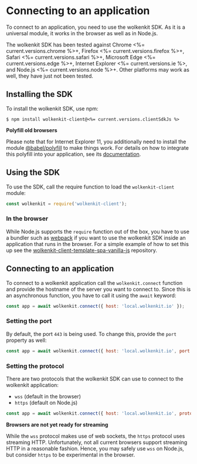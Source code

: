 
# Connecting to an application

To connect to an application, you need to use the wolkenkit SDK. As it is a universal module, it works in the browser as well as in Node.js.

The wolkenkit SDK has been tested against Chrome <%= current.versions.chrome %>+, Firefox <%= current.versions.firefox %>+, Safari <%= current.versions.safari %>+, Microsoft Edge <%= current.versions.edge %>+, Internet Explorer <%= current.versions.ie %>, and Node.js <%= current.versions.node %>+. Other platforms may work as well, they have just not been tested.

## Installing the SDK

To install the wolkenkit SDK, use npm:

```shell
$ npm install wolkenkit-client@<%= current.versions.clientSdkJs %>
```

<Hint type='warning'>

  **Polyfill old browsers**

  Please note that for Internet Explorer 11, you additionally need to install the module [@babel/polyfill](https://babeljs.io/docs/en/babel-polyfill) to make things work. For details on how to integrate this polyfill into your application, see its [documentation](https://babeljs.io/docs/en/babel-polyfill#usage-in-node-browserify-webpack).

</Hint>

## Using the SDK

To use the SDK, call the require function to load the `wolkenkit-client` module:

```javascript
const wolkenkit = require('wolkenkit-client');
```

### In the browser

While Node.js supports the `require` function out of the box, you have to use a bundler such as [webpack](https://webpack.js.org/) if you want to use the wolkenkit SDK inside an application that runs in the browser. For a simple example of how to set this up see the [wolkenkit-client-template-spa-vanilla-js](https://github.com/thenativeweb/wolkenkit-client-template-spa-vanilla-js) repository.

## Connecting to an application

To connect to a wolkenkit application call the `wolkenkit.connect` function and provide the hostname of the server you want to connect to. Since this is an asynchronous function, you have to call it using the `await` keyword:

```javascript
const app = await wolkenkit.connect({ host: 'local.wolkenkit.io' });
```

### Setting the port

By default, the port `443` is being used. To change this, provide the `port` property as well:

```javascript
const app = await wolkenkit.connect({ host: 'local.wolkenkit.io', port: 3000 });
```

### Setting the protocol

There are two protocols that the wolkenkit SDK can use to connect to the wolkenkit application:

- `wss` (default in the browser)
- `https` (default on Node.js)

```javascript
const app = await wolkenkit.connect({ host: 'local.wolkenkit.io', protocol: 'wss' });
```

<Hint type='warning'>

  **Browsers are not yet ready for streaming**

  While the `wss` protocol makes use of web sockets, the `https` protocol uses streaming HTTP. Unfortunately, not all current browsers support streaming HTTP in a reasonable fashion. Hence, you may safely use `wss` on Node.js, but consider `https` to be experimental in the browser.

</Hint>
